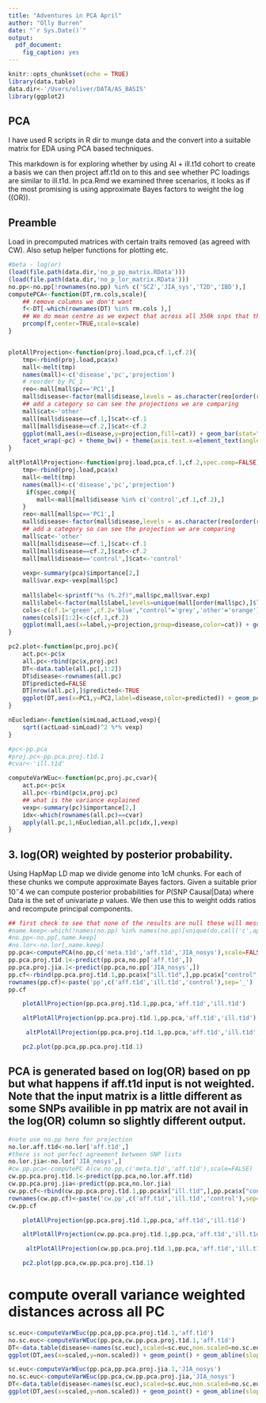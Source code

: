 ```yaml
---
title: "Adventures in PCA April"
author: "Olly Burren"
date: "`r Sys.Date()`"
output:
  pdf_document: 
    fig_caption: yes
---
```


```r
knitr::opts_chunk$set(echo = TRUE)
library(data.table)
data.dir<-'/Users/oliver/DATA/AS_BASIS'
library(ggplot2)
```

## PCA

I have used R scripts in R dir to munge data and the convert into a suitable matrix for EDA using PCA based techniques.

This markdown is for exploring whether by using AI + ill.t1d cohort to create a basis we can then project aff.t1d on to this and see whether PC loadings are similar to ill.t1d.  In pca.Rmd we examined three scenarios, it looks as if the most promising is using approximate Bayes factors to weight the $\log(\text{(OR)})$.


## Preamble

Load in precomputed matrices with certain traits removed (as agreed with CW). Also setup helper functions for plotting etc.
```r
#beta - log(or)
(load(file.path(data.dir,'no_p_pp_matrix.RData')))
(load(file.path(data.dir,'no_p_lor_matrix.RData')))
no.pp<-no.pp[!rownames(no.pp) %in% c('SCZ','JIA_sys','T2D','IBD'),]
computePCA<-function(DT,rm.cols,scale){
    ## remove columns we don't want
    f<-DT[-which(rownames(DT) %in% rm.cols ),]
    ## We do mean centre as we expect that across all 350k snps that the mean is zero 
    prcomp(f,center=TRUE,scale=scale)
}


plotAllProjection<-function(proj.load,pca,cf.1,cf.2){
    tmp<-rbind(proj.load,pca$x)
    mall<-melt(tmp)
    names(mall)<-c('disease','pc','projection')
    # reorder by PC_1
    reo<-mall[mall$pc=='PC1',]
    mall$disease<-factor(mall$disease,levels = as.character(reo[order(reo$projection),]$disease))
    ## add a category so can see the projections we are comparing
    mall$cat<-'other'
    mall[mall$disease==cf.1,]$cat<-cf.1
    mall[mall$disease==cf.2,]$cat<-cf.2
    ggplot(mall,aes(x=disease,y=projection,fill=cat)) + geom_bar(stat="identity") + 
    facet_wrap(~pc) + theme_bw() + theme(axis.text.x=element_text(angle = -90, hjust = 0)) 
}

altPlotAllProjection<-function(proj.load,pca,cf.1,cf.2,spec.comp=FALSE){
    tmp<-rbind(proj.load,pca$x)
    mall<-melt(tmp)
    names(mall)<-c('disease','pc','projection')
     if(spec.comp){
        mall<-mall[mall$disease %in% c('control',cf.1,cf.2),]
    }
    reo<-mall[mall$pc=='PC1',]
    mall$disease<-factor(mall$disease,levels = as.character(reo[order(reo$projection),]$disease))
    ## add a category so can see the projection we are comparing
    mall$cat<-'other'
    mall[mall$disease==cf.1,]$cat<-cf.1
    mall[mall$disease==cf.2,]$cat<-cf.2
    mall[mall$disease=='control',]$cat<-'control'
   
    vexp<-summary(pca)$importance[2,]
    mall$var.exp<-vexp[mall$pc]
    
    mall$label<-sprintf("%s (%.2f)",mall$pc,mall$var.exp)
    mall$label<-factor(mall$label,levels=unique(mall[order(mall$pc),]$label))
    cols<-c(cf.1='green',cf.2='blue',"control"='grey','other'='orange')
    names(cols)[1:2]<-c(cf.1,cf.2)
    ggplot(mall,aes(x=label,y=projection,group=disease,color=cat)) + geom_point() + geom_path()  + theme_bw() + theme(axis.text.x=element_text(angle = 90, vjust = 0.5)) + scale_color_manual(values=cols)
}

pc2.plot<-function(pc,proj.pc){
    act.pc<-pc$x
    all.pc<-rbind(pc$x,proj.pc)
    DT<-data.table(all.pc[,1:2])
    DT$disease<-rownames(all.pc)
    DT$predicted=FALSE
    DT[nrow(all.pc),]$predicted<-TRUE
    ggplot(DT,aes(x=PC1,y=PC2,label=disease,color=predicted)) + geom_point() + geom_text(angle = 45) + theme_bw()
}

nEucledian<-function(simLoad,actLoad,vexp){
    sqrt((actLoad-simLoad)^2 %*% vexp)
}

#pc<-pp.pca
#proj.pc<-pp.pca.proj.t1d.1
#cvar<-'ill.t1d'

computeVarWEuc<-function(pc,proj.pc,cvar){
    act.pc<-pc$x
    all.pc<-rbind(pc$x,proj.pc)
    ## what is the variance explained
    vexp<-summary(pc)$importance[2,]
    idx<-which(rownames(all.pc)==cvar)
    apply(all.pc,1,nEucledian,all.pc[idx,],vexp)
}

```

## 3. log(OR) weighted by posterior probability.

Using HapMap LD map we divide genome into 1cM chunks. For each of these chunks we compute approximate Bayes factors. Given a suitable prior $10^-4$ we can compute posterior probabilities for $P(\text{SNP Causal} | \text{Data})$ where Data is the set of univariate $p$ values. We then use this to weight odds ratios and recompute principal components. 

```r
## first check to see that none of the results are null these will mess things up
#name.keep<-which(!names(no.pp) %in% names(no.pp)[unique(do.call('c',apply(no.pp,1,function(x) which(is.na(x)))))])
#no.pp<-no.pp[,name.keep]
#no.lor<-no.lor[,name.keep]
pp.pca<-computePCA(no.pp,c('meta.t1d','aff.t1d','JIA_nosys'),scale=FALSE)
pp.pca.proj.t1d.1<-predict(pp.pca,no.pp['aff.t1d',])
pp.pca.proj.jia.1<-predict(pp.pca,no.pp['JIA_nosys',])
pp.cf<-rbind(pp.pca.proj.t1d.1,pp.pca$x["ill.t1d",],pp.pca$x["control",])
rownames(pp.cf)<-paste('pp',c('aff.t1d','ill.t1d','control'),sep='_')
pp.cf
```

```r
    plotAllProjection(pp.pca.proj.t1d.1,pp.pca,'aff.t1d','ill.t1d')
```
```r
    altPlotAllProjection(pp.pca.proj.t1d.1,pp.pca,'aff.t1d','ill.t1d')
```
```r
     altPlotAllProjection(pp.pca.proj.t1d.1,pp.pca,'aff.t1d','ill.t1d',TRUE)
```
```r
    pc2.plot(pp.pca,pp.pca.proj.t1d.1)
```

## PCA is generated based on log(OR) based on pp but what happens if **aff.t1d** input is not weighted. Note that the input matrix is a little different as some SNPs availible in pp matrix are not avail in the log(OR) column so slightly different output.

```r
#note use no.pp here for projection
no.lor.aff.t1d<-no.lor['aff.t1d',]
#there is not perfect agreement between SNP lists
no.lor.jia<-no.lor['JIA_nosys',]
#cw.pp.pca<-computePC A(cw.no.pp,c('meta.t1d','aff.t1d'),scale=FALSE)
cw.pp.pca.proj.t1d.1<-predict(pp.pca,no.lor.aff.t1d)
cw.pp.pca.proj.jia<-predict(pp.pca,no.lor.jia)
cw.pp.cf<-rbind(cw.pp.pca.proj.t1d.1,pp.pca$x["ill.t1d",],pp.pca$x["control",])
rownames(cw.pp.cf)<-paste('cw.pp',c('aff.t1d','ill.t1d','control'),sep='_')
cw.pp.cf
```


```r
    plotAllProjection(pp.pca.proj.t1d.1,pp.pca,'aff.t1d','ill.t1d')
```
```r
    altPlotAllProjection(cw.pp.pca.proj.t1d.1,pp.pca,'aff.t1d','ill.t1d')
```
```r
     altPlotAllProjection(cw.pp.pca.proj.t1d.1,pp.pca,'aff.t1d','ill.t1d',TRUE)
```
```r
    pc2.plot(pp.pca,cw.pp.pca.proj.t1d.1)
```

# compute overall variance weighted distances across all PC 
```r
sc.euc<-computeVarWEuc(pp.pca,pp.pca.proj.t1d.1,'aff.t1d')
no.sc.euc<-computeVarWEuc(pp.pca,cw.pp.pca.proj.t1d.1,'aff.t1d')
DT<-data.table(disease<-names(sc.euc),scaled=sc.euc,non.scaled=no.sc.euc)
ggplot(DT,aes(x=scaled,y=non.scaled)) + geom_point() + geom_abline(slope = 1,color="red") + theme_bw() + geom_text(aes(label=disease))
```
```r
sc.euc<-computeVarWEuc(pp.pca,pp.pca.proj.jia.1,'JIA_nosys')
no.sc.euc<-computeVarWEuc(pp.pca,cw.pp.pca.proj.jia,'JIA_nosys')
DT<-data.table(disease<-names(sc.euc),scaled=sc.euc,non.scaled=no.sc.euc)
ggplot(DT,aes(x=scaled,y=non.scaled)) + geom_point() + geom_abline(slope = 1,color="red") + theme_bw() + geom_text(aes(label=disease))
```
